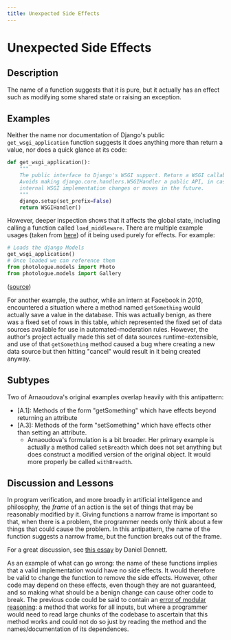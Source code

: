 ```yaml
---
title: Unexpected Side Effects
---
```

# Unexpected Side Effects

## Description

The name of a function suggests that it is pure, but it actually has an effect such as modifying some shared state or raising an exception.

## Examples

Neither the name nor documentation of Django's public `get_wsgi_application` function suggests it does anything more than return a value, nor does a quick glance at its code:

```python
def get_wsgi_application():
    """
    The public interface to Django's WSGI support. Return a WSGI callable.
    Avoids making django.core.handlers.WSGIHandler a public API, in case the
    internal WSGI implementation changes or moves in the future.
    """
    django.setup(set_prefix=False)
    return WSGIHandler()
```

However, deeper inspection shows that it affects the global state, including calling a function called `load_middleware`. There are multiple example usages (taken from [here](https://python.hotexamples.com/examples/django.core.wsgi/-/get_wsgi_application/python-get_wsgi_application-function-examples.html)) of it being used purely for effects. For example:


```python
# Loads the django Models
get_wsgi_application()
# Once loaded we can reference them
from photologue.models import Photo
from photologue.models import Gallery
```
([source](https://github.com/buildcom/fabric-remote-dashboard/blob/d77ed1b313cc2faa5f4e4fd027847b6379ea14f7/fabfile.py#L254))

For another example, the author, while an intern at Facebook in 2010, encountered a situation where a method named `getSomething` would actually save a value in the database. This was actually benign, as there was a fixed set of rows in this table, which represented the fixed set of data sources available for use in automated-moderation rules. However, the author's project actually made this set of data sources runtime-extensible, and use of that `getSomething` method caused a bug where creating a new data source but then hitting "cancel" would result in it being created anyway.

## Subtypes

Two of Arnaoudova's original examples overlap heavily with this antipattern:

* [A.1]: Methods of the form "getSomething" which have effects beyond returning an attribute
* [A.3]: Methods of the form "setSomething" which have effects other than setting an attribute.
    * Arnaoudova's formulation is a bit broader. Her primary example is actually a method called `setBreadth` which does not set anything but does construct a modified version of the original object. It would more properly be called `withBreadth`.

## Discussion and Lessons

In program verification, and more broadly in artificial intelligence and philosophy, the *frame* of an action is the set of things that may be reasonably modified by it. Giving functions a narrow frame is important so that, when there is a problem, the programmer needs only think about a few things that could cause the problem. In this antipattern, the name of the function suggests a narrow frame, but the function breaks out of the frame.

For a great discussion, see [this essay](https://folk.idi.ntnu.no/gamback/teaching/TDT4138/dennett84.pdf) by Daniel Dennett.

As an example of what can go wrong: the name of these functions implies that a valid implementation would have no side effects. It would therefore be valid to change the function to remove the side effects. However, other code may depend on these effects, even though they are not guaranteed, and so making what should be a benign change can cause other code to break. The previous code could be said to contain an [error of modular reasoning](https://www.pathsensitive.com/2018/01/the-three-levels-of-software-why-code.html): a method that works for all inputs, but where a programmer would need to read large chunks of the codebase to ascertain that this method works and could not do so just by reading the method and the names/documentation of its dependences.


